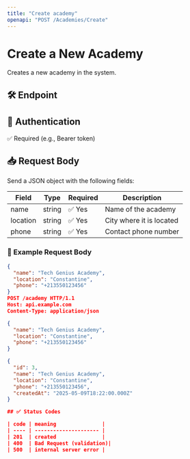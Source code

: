 ```yaml
---
title: "Create academy"
openapi: "POST /Academies/Create"
---
```


# Create a New Academy

Creates a new academy in the system.

## 🛠️ Endpoint

## 🔐 Authentication

✅ Required (e.g., Bearer token)

## 📥 Request Body

Send a JSON object with the following fields:

| Field    | Type   | Required | Description              |
| -------- | ------ | -------- | ------------------------ |
| name     | string | ✅ Yes    | Name of the academy      |
| location | string | ✅ Yes    | City where it is located |
| phone    | string | ✅ Yes    | Contact phone number     |

### 🔽 Example Request Body

```json
{
  "name": "Tech Genius Academy",
  "location": "Constantine",
  "phone": "+213550123456"
}
POST /academy HTTP/1.1
Host: api.example.com
Content-Type: application/json

{
  "name": "Tech Genius Academy",
  "location": "Constantine",
  "phone": "+213550123456"
}

{
  "id": 3,
  "name": "Tech Genius Academy",
  "location": "Constantine",
  "phone": "+213550123456",
  "createdAt": "2025-05-09T18:22:00.000Z"
}

## ✅ Status Codes

| code | meaning               |
| ---- | --------------------- |
| 201  | created               |
| 400  | Bad Request (validation)|
| 500  | internal server error |

